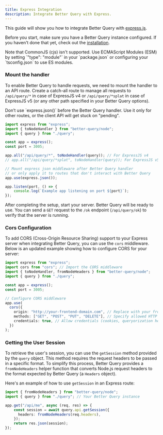 ```yaml
---
title: Express Integration
description: Integrate Better Query with Express.
---
```


This guide will show you how to integrate Better Query with [express.js](https://expressjs.com/).

Before you start, make sure you have a Better Query instance configured. If you haven't done that yet, check out the [installation](/docs/installation).

<Callout>
Note that CommonJS (cjs) isn't supported. Use ECMAScript Modules (ESM) by setting `"type": "module"` in your `package.json` or configuring your `tsconfig.json` to use ES modules.
</Callout>

### Mount the handler

To enable Better Query to handle requests, we need to mount the handler to an API route. Create a catch-all route to manage all requests to `/api/query/*` in case of ExpressJS v4 or `/api/query/*splat` in case of ExpressJS v5 (or any other path specified in your Better Query options).

<Callout type="warn">
Don’t use `express.json()` before the Better Query handler. Use it only for other routes, or the client API will get stuck on "pending".
</Callout>

```ts title="server.ts"
import express from "express";
import { toNodeHandler } from "better-query/node";
import { query } from "./query";

const app = express();
const port = 3005;

app.all("/api/query/*", toNodeHandler(query)); // For ExpressJS v4
// app.all("/api/query/*splat", toNodeHandler(query)); For ExpressJS v5 

// Mount express json middleware after Better Query handler
// or only apply it to routes that don't interact with Better Query
app.use(express.json());

app.listen(port, () => {
	console.log(`Example app listening on port ${port}`);
});
```

After completing the setup, start your server. Better Query will be ready to use. You can send a `GET` request to the `/ok` endpoint (`/api/query/ok`) to verify that the server is running.


### Cors Configuration

To add CORS (Cross-Origin Resource Sharing) support to your Express server when integrating Better Query, you can use the `cors` middleware. Below is an updated example showing how to configure CORS for your server:

```ts
import express from "express";
import cors from "cors"; // Import the CORS middleware
import { toNodeHandler, fromNodeHeaders } from "better-query/node";
import { query } from "./query";

const app = express();
const port = 3005;

// Configure CORS middleware
app.use(
  cors({
    origin: "http://your-frontend-domain.com", // Replace with your frontend's origin
    methods: ["GET", "POST", "PUT", "DELETE"], // Specify allowed HTTP methods
    credentials: true, // Allow credentials (cookies, queryorization headers, etc.)
  })
);
```

### Getting the User Session

To retrieve the user's session, you can use the `getSession` method provided by the `query` object. This method requires the request headers to be passed in a specific format. To simplify this process, Better Query provides a `fromNodeHeaders` helper function that converts Node.js request headers to the format expected by Better Query (a `Headers` object).

Here's an example of how to use `getSession` in an Express route:

```ts title="server.ts"
import { fromNodeHeaders } from "better-query/node";
import { query } from "./query"; // Your Better Query instance

app.get("/api/me", async (req, res) => {
 	const session = await query.api.getSession({
      headers: fromNodeHeaders(req.headers),
    });
	return res.json(session);
});
```
